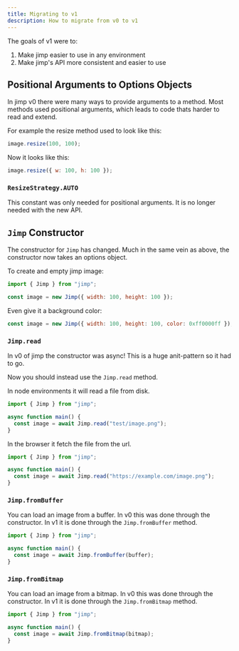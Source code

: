 ```yaml
---
title: Migrating to v1
description: How to migrate from v0 to v1
---
```


The goals of v1 were to:

1. Make jimp easier to use in any environment
2. Make jimp's API more consistent and easier to use

## Positional Arguments to Options Objects 

In jimp v0 there were many ways to provide arguments to a method. 
Most methods used positional arguments, which leads to code thats harder to read and extend.

For example the resize method used to look like this:

```js
image.resize(100, 100);
```

Now it looks like this:

```js
image.resize({ w: 100, h: 100 });
```

### `ResizeStrategy.AUTO`

This constant was only needed for positional arguments.
It is no longer needed with the new API.

## `Jimp` Constructor

The constructor for `Jimp` has changed.
Much in the same vein as above, the constructor now takes an options object.

To create and empty jimp image:

```js
import { Jimp } from "jimp";

const image = new Jimp({ width: 100, height: 100 });
```

Even give it a background color:

```js
const image = new Jimp({ width: 100, height: 100, color: 0xff0000ff }); 
```

### `Jimp.read`

In v0 of jimp the constructor was async!
This is a huge anit-pattern so it had to go.

Now you should instead use the `Jimp.read` method.

In node environments it will read a file from disk.

```js
import { Jimp } from "jimp";

async function main() {
  const image = await Jimp.read("test/image.png");
}
```

In the browser it fetch the file from the url.

```js
import { Jimp } from "jimp";

async function main() {
  const image = await Jimp.read("https://example.com/image.png");
}
```

### `Jimp.fromBuffer`

You can load an image from a buffer.
In v0 this was done through the constructor.
In v1 it is done through the `Jimp.fromBuffer` method.

```js
import { Jimp } from "jimp";

async function main() {
  const image = await Jimp.fromBuffer(buffer);
}
```

### `Jimp.fromBitmap`

You can load an image from a bitmap.
In v0 this was done through the constructor.
In v1 it is done through the `Jimp.fromBitmap` method.

```js
import { Jimp } from "jimp";

async function main() {
  const image = await Jimp.fromBitmap(bitmap);
}
```